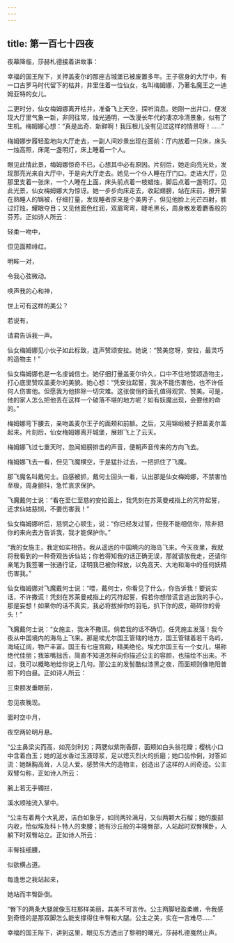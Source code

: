 ```yaml
---
---
---
```

title: 第一百七十四夜
---






夜幕降临，莎赫札德接着讲故事：





幸福的国王陛下，关押盖麦尔的那座古城堡已被废置多年。王子宿身的大厅中，有一口古罗马时代留下的枯井，井里住着一位仙女，名叫梅姆娜，乃著名魔王之一迪姆亚特的女儿。

二更时分，仙女梅姆娜离开枯井，准备飞上天空，探听消息。她刚一出井口，便发现大厅里气象一新，非同往常，烛光通明，一改漫长年代的凄凉冷清景象，似有了生机。梅姆娜心想：“真是出奇、新鲜啊！我压根儿没有见过这样的情景呀！……”

梅姆娜步履轻盈地向大厅走去，一副人间妙景出现在面前：厅内放着一只床，床头一烛高照，床尾一盏明灯，床上睡着一个人。

眼见此情此景，梅姆娜惊奇不已，心想其中必有原因。片刻后，她走向亮光处，发现那亮光来自大厅中，于是向大厅走去。她见一个仆人睡在厅门口。走进大厅，见那里支着一张床，一个人睡在上面，床头前点着一枝蜡烛，脚后点着一盏明灯。见此光景，仙女梅姆娜大为惊讶。她一步步向床走去，收起翅膀，站在床前，撩开蒙在熟睡人的锦被，仔细打量，发现睡者原来是个美男子，但见他脸上光芒四射，胜过灯烛，耀眼夺目；又见他面色红润，双眉弯弯，睫毛黑长，周身散发着麝香般的芬芳。正如诗人所云：


轻柔一吻中，

但见面颊绯红。

明眸一对，

令我心弦微动。

唤声我的心和神，

世上可有这样的美公？

若说有，

请君告诉我一声。



仙女梅姆娜见小伙子如此标致，连声赞颂安拉。她说：“赞美您呀，安拉，最灵巧的造物主！”

仙女梅姆娜也是一名虔诚信士。她仔细打量盖麦尔许久，口中不住地赞颂造物主，打心底里赞叹盖麦尔的美貌。她心想：“凭安拉起誓，我决不能伤害他，也不许任何人伤害他。但愿我为他排除一切灾难。这张俊俏的面孔值得观赏、赞美。可是，他的家人怎么把他丢在这样一个破落不堪的地方呢？如有妖魔出现，会要他的命的。”

梅姆娜弯下腰去，亲吻盖麦尔王子的面颊和前额。之后，又用锦缎被子把盖麦尔盖起来。片刻后，仙女梅姆娜离开城堡，展翅飞上了云天。

梅姆娜飞过七重天时，忽闻翅膀排击的声音，便朝声音传来的方向飞去。

梅姆娜飞去一看，但见飞魔横空，于是猛扑过去，一把抓住了飞魔。

那飞魔名叫戴何士。自感被抓，戴何士回头一看，认出那是仙女梅姆娜，不禁害怕至极，周身颤抖，急忙哀求保护。

飞魔戴何士说：“看在至仁至慈的安拉面上，我凭刻在苏莱曼戒指上的咒符起誓，还求仙姑慈悯，不要伤害我！”

仙女梅姆娜听后，慈悯之心顿生，说：“你已经发过誓，但我不能相信你，除非把你的来向去方告诉我，我才能保护你。”

“我的女施主，我定如实相告。我从遥远的中国境内的海岛飞来。今天夜里，我就将我看到的一种奇观告诉仙姑；你若得知我的话正确无误，那就请放我走，还请你亲笔为我签署一张通行证，证明我已被你释放，以免高天、大地和海中的任何妖精伤害我。”

仙女梅姆娜对飞魔戴何士说：“喂，戴何士，你看见了什么，你告诉我！要说实话，不许撒谎！凭刻在苏莱曼戒指上的咒符起誓，假若你想借谎言逃出我的手心，那是妄想！如果你的话不真实，我必将拔掉你的羽毛，扒下你的皮，砸碎你的骨头！”

飞魔戴何士说：“女施主，我决不撒谎。倘若我的话不确切，任凭施主发落！我今夜从中国境内的海岛上飞来。那是埃尤尔国王管辖的地方，国王管辖着若干岛屿，海域辽阔，物产丰富。国王有七座宫殿，精美绝伦。埃尤尔国王有一个女儿，堪称绝代佳丽；我笨嘴拙舌，简直不知道怎样向你描述公主的容颜，也描绘不出来。不过，我可以概略地给你说上几句。那公主的发髻酷似漆黑之夜，而面颊则像艳阳普照下的白昼。正如诗人所云：


三束额发垂眼前，

忽见夜晚现。

面时空中月，

夜空两轮明月悬。



“公主鼻梁尖而高，如亮剑利刃；两腮似紫荆香醇，面颊如白头翁花瓣；樱桃小口中含着白玉；她的涎水香过玉液琼浆，足以熄灭烈火的折磨；她口齿伶俐，对答如流：她酥胸高耸，人见人爱。感赞伟大的造物主，创造出了这样的人间奇迹。公主双臂匀称，正如诗人所云：


腕上若无手镯拦，

溪水顺袖流入掌中。



“公主有着两个大乳房，洁白如象牙，如同两轮满月，又似两颗大石榴；她的腹部内收，恰似埃及科卜特人的束腰；她有沙丘般的丰隆臀部，人站起时双臀横卧，人躺下时双臀站立。正如诗人所云：


丰臀挂细腰，

似欲横占道。

每逢思之我站起来，

她站而丰臀卧倒。



“臀下的两条大腿就像玉柱那样美丽，其美不可言传。公主两脚轻盈柔嫩，令我感到奇怪的是那双脚怎么能支撑得住丰臀和大腿。公主之美，实在一言难尽……”





幸福的国王陛下，讲到这里，眼见东方透出了黎明的曙光，莎赫札德戛然止声。